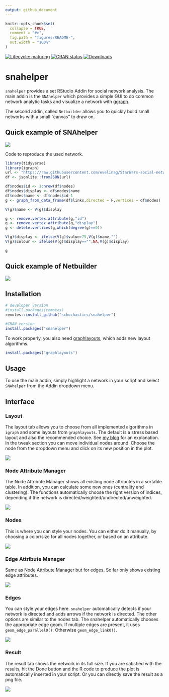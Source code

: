 ```yaml
---
output: github_document
---
```


<!-- README.md is generated from README.Rmd. Please edit that file -->

```r
knitr::opts_chunk$set(
  collapse = TRUE,
  comment = "#>",
  fig.path = "figures/README-",
  out.width = "100%"
)
```
[![Lifecycle: maturing](https://img.shields.io/badge/lifecycle-maturing-blue.svg)](https://www.tidyverse.org/lifecycle/#maturing)
[![CRAN status](https://www.r-pkg.org/badges/version/snahelper)](https://cran.r-project.org/package=snahelper)
[![Downloads](https://cranlogs.r-pkg.org/badges/snahelper)](https://CRAN.R-project.org/package=snahelper)

# snahelper

`snahelper` provides a set RStudio Addin for social network analysis. 
The main addin is the `SNAhelper` which provides a simple GUI to do common network analytic tasks
and visualize a network with [ggraph](https://ggraph.data-imaginist.com/).

The second addin, called `Netbuilder` allows you to quickly build small networks with a small 
"canvas" to draw on. 

## Quick example of SNAhelper

![](figures/snahelper.gif)

Code to reproduce the used network.
```r
library(tidyverse)
library(igraph)
url <- "https://raw.githubusercontent.com/evelinag/StarWars-social-network/master/networks/starwars-full-interactions-allCharacters.json"
df <- jsonlite::fromJSON(url)

df$nodes$id <- 1:nrow(df$nodes)
df$nodes$display <- df$nodes$name
df$nodes$name <- df$nodes$id-1
g <- graph_from_data_frame(df$links,directed = F,vertices = df$nodes)

V(g)$name <- V(g)$display

g <- remove.vertex.attribute(g,"id")
g <- remove.vertex.attribute(g,"display")
g <- delete.vertices(g,which(degree(g)==0))

V(g)$display <- ifelse(V(g)$value>75,V(g)$name,"")
V(g)$colour <- ifelse(V(g)$display=="",NA,V(g)$display)

g

```


## Quick example of Netbuilder

![](figures/Netbuilder.gif)

## Installation

``` r
# developer version
#install.packages(remotes)
remotes::install_github("schochastics/snahelper")

#CRAN version
install.packages("snahelper")
```



To work properly, you also need [graphlayouts](https://github.com/schochastics/graphlayouts), which adds new
layout algorithms.
```r
install.packages("graphlayouts")
```

## Usage

To use the main addin, simply highlight a network in your script and select 
`SNAhelper` from the Addin dropdown menu.

## Interface

### Layout

The layout tab allows you to choose from all implemented algorithms in `igraph` and
some layouts from `graphlayouts`. The default is a stress based layout and also the recommended choice.
See [my blog](http://blog.schochastics.net/post/stress-based-graph-layouts/) for an
explanation. In the tweak section you can move individual nodes around. Choose the node from
the dropdown menu and click on its new position in the plot.

![](figures/layout.png)

### Node Attribute Manager

The Node Attribute Manager shows all existing node attributes in a sortable table.
In addition, you can calculate some new ones (centrality and clustering). 
The functions automatically choose the right version of indices, depending if
the network is directed/weighted/undirected/unweighted.

![](figures/NattributeMan.png)

### Nodes

This is where you can style your nodes. You can either do it manually, by choosing a
color/size for all nodes together, or based on an attribute.

![](figures/nodes.png)

### Edge Attribute Manager

Same as Node Attribute Manager but for edges. So far only shows existing edge attributes.

![](figures/EattributeMan.png)

### Edges

You can style your edges here. `snahelper` automatically detects if your network
is directed and adds arrows if the network is directed. The other options are similar to the nodes tab.
The snahelper automatically chooses the appropriate edge geom. If multiple edges are present, it uses
`geom_edge_parallel0()`. Otherwise `geom_edge_link0()`.

![](figures/edges.png)

### Result

The result tab shows the network in its full size. If you are satisfied with the results, hit
the Done button and the R code to produce the plot is automatically inserted in your script.
Or you can directly save the result as a png file.

![](figures/result.png)
